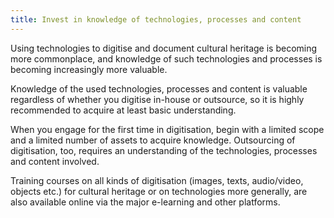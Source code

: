 ```yaml
---
title: Invest in knowledge of technologies, processes and content
---
```

Using technologies to digitise and document cultural heritage is becoming more commonplace, and knowledge of such technologies and processes is becoming increasingly more valuable.

Knowledge of the used technologies, processes and content is valuable regardless of whether you digitise in-house or outsource, so it is highly recommended to acquire at least basic understanding.

When you engage for the first time in digitisation, begin with a limited scope and a limited number of assets to acquire knowledge.
Outsourcing of digitisation, too, requires an understanding of the technologies, processes and content involved.

Training courses on all kinds of digitisation (images, texts, audio/video, objects etc.) for cultural heritage or on technologies more generally, are also available online via the major e-learning and other platforms.